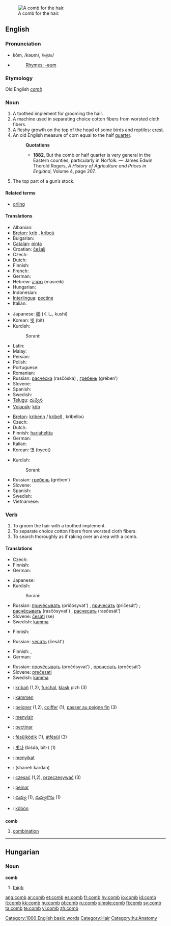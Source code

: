 {{see|ċomb}}
[[Image:Comb.png|thumb|right|A comb for the hair.]]
==English==

===Pronunciation===
*kōm, /kəʊm/, /<tt>k@Um</tt>/
*{{audio|en-us-comb.ogg|Audio (US)}}
*:[[Rhymes:English:-əʊm|Rhymes: -əʊm]]

===Etymology===
Old English ''[[camb]]''

===Noun===
{{en-noun}}

# A toothed implement for grooming the hair.
# A machine used in separating choice cotton fibers from worsted cloth fibers.
# A fleshy growth on the top of the head of some birds and reptiles: [[crest]].
# An old English measure of corn equal to the half [[quarter]].
#:'''Quotations'''
#:*'''1882''', But the comb or half quarter is very general in the Eastern counties, particularly in Norfolk. &mdash; James Edwin Thorold Rogers, ''A History of Agriculture and Prices in England'', Volume 4, page 207.
# The top part of a gun’s stock.

====Related terms====
* [[orling]]

====Translations====
{{trans-top|toothed implement for grooming the hair}}
* Albanian: {{t-|sq|krehër|m|xs=Albanian}}
* [[Breton]]: [[krib]] {{f}}, [[kriboù]] {{p}}
* Bulgarian: {{t+|bg|гребен|m|tr=greben|sc=Cyrl}}
* [[Catalan]]: [[pinta]] {{f}}
* Croatian: [[češalj]] {{m}}
* Czech: {{t-|cs|hřeben|m}}
* Dutch: {{t+|nl|kam|m}}
* Finnish: {{t+|fi|kampa}}
* French: {{t+|fr|peigne|m}}
* German: {{t+|de|Kamm|m}}
* Hebrew: [[מסרק]] (masreik) {{m}}
* Hungarian: {{t+|hu|fésű}}
* Indonesian: {{t+|id|sisir|xs=Indonesian}}
* [[Interlingua]]: [[pectine]]
* Italian: {{t+|it|pettine}}
{{trans-mid}}
* Japanese: [[櫛]] (くし, kushi)
* Korean: [[빗]] (bit)
* Kurdish: 
*: Sorani: {{t|ku|شانه‌|tr=shAna|sc=KUchar}}
* Latin: {{t-|la|pecten}}
* Malay: {{t+|ms|sikat|xs=Malay}}
* Persian: {{t+|fa|شانه|tr=shaneh|sc=FAchar|xs=Persian}}
* Polish: {{t+|pl|grzebień|m}}
* Portuguese: {{t+|pt|pente|m}}
* Romanian: {{t-|ro|pieptene|m}}
* Russian: [[расчёска]] (rasčóska) {{f}}, [[гребень]] (grében’) {{m}}
* Slovene: {{t+|sl|glavnik|m}}
* Spanish: {{t+|es|peine|m}}
* Swedish: {{t+|sv|kam|c}}
* [[Telugu]]: [[దువ్వెన]]
* [[Volapük]]: [[köb]]
{{trans-bottom}}

{{trans-top|fleshy growth on the top of the head of some birds and reptiles}}
* [[Breton]]: [[kribenn]] / [[kribell]] {{f}}, kribelloù {{p}}
* Czech: {{t-|cs|hřebínek|m}}
* Dutch: {{t+|nl|kam|m}}
* Finnish: [[harjaheltta]]
* German: {{t+|de|Kamm|m}}
* Italian: {{t+|it|cresta|f}}
* Korean: [[볏]] (byeot)
{{trans-mid}}
* Kurdish: 
*: Sorani: {{t|ku|پوپنه|tr=popna|sc=KUchar}} {{g|Kurdish}}
* Russian: [[гребень]] (grében’) {{m}}
* Slovene: {{t+|sl|greben|m}}
* Spanish: {{t+|es|cresta|f}}
* Swedish: {{t+|sv|kam|c}}
* Vietnamese: {{t+|vi|mào|xs=Vietnamese}}
{{trans-bottom}}

===Verb===
{{en-verb}}

# To groom the hair with a toothed implement.
# To separate choice cotton fibers from worsted cloth fibers.
# To search thoroughly as if raking over an area with a comb.

====Translations====
{{trans-top|to groom the hair with a toothed implement}}
* Czech: {{t-|cs|česat}}
* Finnish: {{t-|fi|kammata}}
* German: {{t+|de|kämmen}}
{{trans-mid}}
* Japanese: {{t|ja|解かす|tr=tokasu|sc=Jpan}}
* Kurdish: 
*: Sorani: {{t|ku|داهێنان|tr=dAhaenAn|sc=KUchar}}
* Russian: [[причёсывать]] (pričósyvat') {{impf}}, [[причесать]] (pričesát') {{pf}}; [[расчёсывать]] (rasčósyvat') {{impf}}, [[расчесать]] (rasčesát') {{pf}}
* Slovene: [[česati]] (se)
* Swedish: [[kamma]]
{{trans-bottom}}

{{trans-top|to separate choice cotton fibers from worsted cloth fibers}}
* Finnish: {{t-|fi|kammata}}
{{trans-mid}}
* Russian: [[чесать]] (česát') {{impf}}
{{trans-bottom}}

{{trans-top|to search thoroughly as if raking over an area with a comb}}
* Finnish: {{t-|fi|kammata}}, {{t+|fi|haravoida}}
* German: {{t-|de|durchkämmen}}
{{trans-mid}}
* Russian: [[прочёсывать]] (pročósyvat') {{impf}}, [[прочесать]] (pročesát') {{pf}}
* Slovene: [[prečesati]]
* Swedish: [[kamma]]
{{trans-bottom}}

{{checktrans-top}}
*{{ttbc|Breton}}: [[kribañ]] (1,2), [[furchal]], [[klask]] pizh (3)
*{{ttbc|Dutch}}: [[kammen]]
*{{ttbc|French}}: [[peigner]] (1,2), [[coiffer]] (1), [[passer au peigne fin]] (3)
*{{ttbc|Indonesian}}: [[sisir|menyisir]]
*{{ttbc|Interlingua}}: [[pectinar]]
*{{ttbc|Hungarian}}: [[fésülködik]] (1), [[átfésül]] (3)
*{{ttbc|Korean}}: [[빗다]] (bisda, bit-) (1)
*{{ttbc|Malay}}: [[sikat|menyikat]]
*{{ttbc|Persian}}: {{FAchar|[[شانه کردن]]}} (shaneh kardan)
*{{ttbc|Polish}}: [[czesać]] (1,2), [[przeczesywać]] (3)
*{{ttbc|Spanish}}: [[peinar]]
*{{ttbc|Telugu}}: [[దువ్వు]] (1), [[దువ్వుకొను]] (1)
*{{ttbc|Volapük}}: [[köbön]]
{{checktrans-bottom}}

==={{abbreviation}}===
'''comb'''

# [[combination]]

[[Category:1000 English basic words]]
[[Category:Hair]]

----

==Hungarian==

===Noun===
'''comb'''

# [[thigh]]

[[Category:hu:Anatomy]]

[[ang:comb]]
[[ar:comb]]
[[et:comb]]
[[es:comb]]
[[fr:comb]]
[[hy:comb]]
[[io:comb]]
[[id:comb]]
[[it:comb]]
[[kk:comb]]
[[hu:comb]]
[[pl:comb]]
[[ru:comb]]
[[simple:comb]]
[[fi:comb]]
[[sv:comb]]
[[ta:comb]]
[[te:comb]]
[[vi:comb]]
[[zh:comb]]